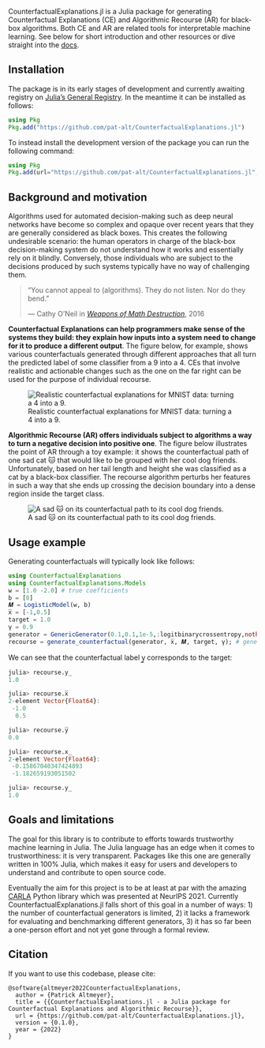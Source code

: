 CounterfactualExplanations.jl is a Julia package for generating Counterfactual Explanations (CE) and Algorithmic Recourse (AR) for black-box algorithms. Both CE and AR are related tools for interpretable machine learning. See below for short introduction and other resources or dive straight into the [docs](https://pat-alt.github.io/CounterfactualExplanations.jl/dev).

## Installation

The package is in its early stages of development and currently awaiting registry on [Julia's General Registry](https://github.com/JuliaRegistries/General). In the meantime it can be installed as follows:

```julia
using Pkg
Pkg.add("https://github.com/pat-alt/CounterfactualExplanations.jl")
```

To instead install the development version of the package you can run the following command:

```julia
using Pkg
Pkg.add(url="https://github.com/pat-alt/CounterfactualExplanations.jl", rev="dev")
```

## Background and motivation

Algorithms used for automated decision-making such as deep neural networks have become so complex and opaque over recent years that they are generally considered as black boxes. This creates the following undesirable scenario: the human operators in charge of the black-box decision-making system do not understand how it works and essentially rely on it blindly. Conversely, those individuals who are subject to the decisions produced by such systems typically have no way of challenging them.  

> “You cannot appeal to (algorithms). They do not listen. Nor do they bend.”
>
> — Cathy O'Neil in [*Weapons of Math Destruction*](https://en.wikipedia.org/wiki/Weapons_of_Math_Destruction), 2016

**Counterfactual Explanations can help programmers make sense of the systems they build: they explain how inputs into a system need to change for it to produce a different output**. The figure below, for example, shows various counterfactuals generated through different approaches that all turn the predicted label of some classifier from a 9 into a 4. CEs that involve realistic and actionable changes such as the one on the far right can be used for the purpose of individual recourse.

![Realistic counterfactual explanations for MNIST data: turning a 4 into a 9.](https://raw.githubusercontent.com/pat-alt/CounterfactualExplanations.jl/main/docs/src/examples/image/www/MNIST_9to4.png)

**Algorithmic Recourse (AR) offers individuals subject to algorithms a way to turn a negative decision into positive one**. The figure below illustrates the point of AR through a toy example: it shows the counterfactual path of one sad cat 🐱 that would like to be grouped with her cool dog friends. Unfortunately, based on her tail length and height she was classified as a cat by a black-box classifier. The recourse algorithm perturbs her features in such a way that she ends up crossing the decision boundary into a dense region inside the target class.

![A sad 🐱 on its counterfactual path to its cool dog friends.](https://raw.githubusercontent.com/pat-alt/CounterfactualExplanations.jl/main/docs/src/examples/www/recourse_laplace.gif)

## Usage example

Generating counterfactuals will typically look like follows:

```julia
using CounterfactualExplanations
using CounterfactualExplanations.Models
w = [1.0 -2.0] # true coefficients
b = [0]
𝑴 = LogisticModel(w, b)
x̅ = [-1,0.5]
target = 1.0
γ = 0.9
generator = GenericGenerator(0.1,0.1,1e-5,:logitbinarycrossentropy,nothing)
recourse = generate_counterfactual(generator, x̅, 𝑴, target, γ); # generate recourse
```

We can see that the counterfactual label y̲ corresponds to the target:

```julia
julia> recourse.y̲
1.0

julia> recourse.x̅
2-element Vector{Float64}:
 -1.0
  0.5

julia> recourse.y̅
0.0

julia> recourse.x̲
2-element Vector{Float64}:
 -0.15867040347424893
 -1.182659193051502

julia> recourse.y̲
1.0
```

## Goals and limitations

The goal for this library is to contribute to efforts towards trustworthy machine learning in Julia. The Julia language has an edge when it comes to trustworthiness: it is very transparent. Packages like this one are generally written in 100% Julia, which makes it easy for users and developers to understand and contribute to open source code. 

Eventually the aim for this project is to be at least at par with the amazing [CARLA](https://github.com/carla-recourse/CARLA) Python library which was presented at NeurIPS 2021. Currently CounterfactualExplanations.jl falls short of this goal in a number of ways: 1) the number of counterfactual generators is limited, 2) it lacks a framework for evaluating and benchmarking different generators, 3) it has so far been a one-person effort and not yet gone through a formal review.

## Citation

If you want to use this codebase, please cite:

```
@software{altmeyer2022CounterfactualExplanations,
  author = {Patrick Altmeyer},
  title = {{CounterfactualExplanations.jl - a Julia package for Counterfactual Explanations and Algorithmic Recourse}},
  url = {https://github.com/pat-alt/CounterfactualExplanations.jl},
  version = {0.1.0},
  year = {2022}
}
```

